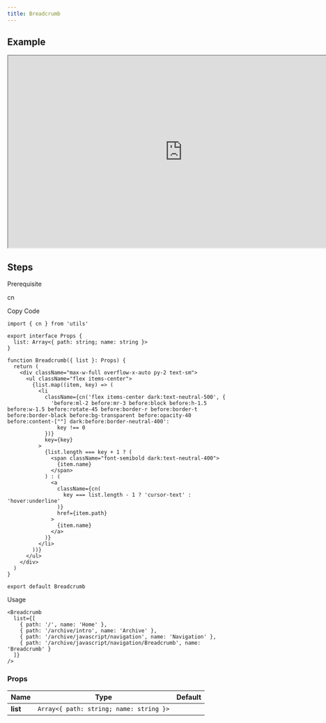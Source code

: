 ```yaml
---
title: Breadcrumb
---
```


## Example

<iframe
  src="https://workshop.kidow.me/?path=/docs/components-breadcrumb-v1--docs"
  width="800"
  height="440"
></iframe>

## Steps

<Steps>

<Step>Prerequisite</Step>

cn

<Step>Copy Code</Step>

```tsx title="components/Breadcrumb/index.tsx"
import { cn } from 'utils'

export interface Props {
  list: Array<{ path: string; name: string }>
}

function Breadcrumb({ list }: Props) {
  return (
    <div className="max-w-full overflow-x-auto py-2 text-sm">
      <ul className="flex items-center">
        {list.map((item, key) => (
          <li
            className={cn('flex items-center dark:text-neutral-500', {
              'before:ml-2 before:mr-3 before:block before:h-1.5 before:w-1.5 before:rotate-45 before:border-r before:border-t before:border-black before:bg-transparent before:opacity-40 before:content-[""] dark:before:border-neutral-400':
                key !== 0
            })}
            key={key}
          >
            {list.length === key + 1 ? (
              <span className="font-semibold dark:text-neutral-400">
                {item.name}
              </span>
            ) : (
              <a
                className={cn(
                  key === list.length - 1 ? 'cursor-text' : 'hover:underline'
                )}
                href={item.path}
              >
                {item.name}
              </a>
            )}
          </li>
        ))}
      </ul>
    </div>
  )
}

export default Breadcrumb
```

<Step>Usage</Step>

```tsx
<Breadcrumb
  list={[
    { path: '/', name: 'Home' },
    { path: '/archive/intro', name: 'Archive' },
    { path: '/archive/javascript/navigation', name: 'Navigation' },
    { path: '/archive/javascript/navigation/Breadcrumb', name: 'Breadcrumb' }
  ]}
/>
```

</Steps>

### Props

| Name                 |                  Type                   | Default |
| :------------------- | :-------------------------------------: | :-----: |
| **list**<Required /> | `Array<{ path: string; name: string }>` |         |
